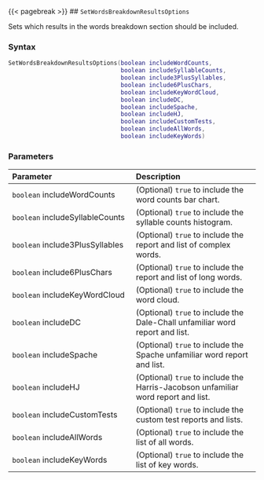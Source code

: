 {{< pagebreak >}}
## `SetWordsBreakdownResultsOptions`

Sets which results in the words breakdown section should be included.

### Syntax {-}

``` .lua
SetWordsBreakdownResultsOptions(boolean includeWordCounts,
                                boolean includeSyllableCounts,
                                boolean include3PlusSyllables,
                                boolean include6PlusChars,
                                boolean includeKeyWordCloud,
                                boolean includeDC,
                                boolean includeSpache,
                                boolean includeHJ,
                                boolean includeCustomTests,
                                boolean includeAllWords,
                                boolean includeKeyWords)
```

### Parameters {-}

**Parameter** | **Description**
| :-- | :-- |
| `boolean` includeWordCounts | (Optional) `true` to include the word counts bar chart. | 
| `boolean` includeSyllableCounts | (Optional) `true` to include the syllable counts histogram. | 
| `boolean` include3PlusSyllables | (Optional) `true` to include the report and list of complex words. | 
| `boolean` include6PlusChars | (Optional) `true` to include the report and list of long words. | 
| `boolean` includeKeyWordCloud | (Optional) `true` to include the word cloud. | 
| `boolean` includeDC | (Optional) `true` to include the Dale-Chall unfamiliar word report and list. | 
| `boolean` includeSpache | (Optional) `true` to include the Spache unfamiliar word report and list. | 
| `boolean` includeHJ | (Optional) `true` to include the Harris-Jacobson unfamiliar word report and list. | 
| `boolean` includeCustomTests | (Optional) `true` to include the custom test reports and lists. | 
| `boolean` includeAllWords | (Optional) `true` to include the list of all words. | 
| `boolean` includeKeyWords | (Optional) `true` to include the list of key words. |

